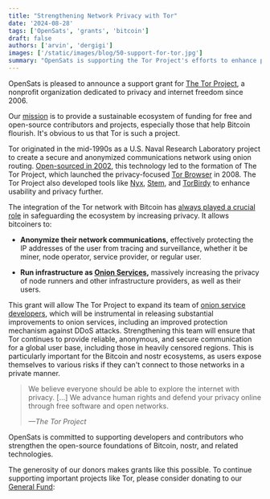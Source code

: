 ```yaml
---
title: "Strengthening Network Privacy with Tor"
date: '2024-08-28'
tags: ['OpenSats', 'grants', 'bitcoin']
draft: false
authors: ['arvin', 'dergigi']
images: ['/static/images/blog/50-support-for-tor.jpg']
summary: "OpenSats is supporting the Tor Project's efforts to enhance privacy on the Web."
---
```


OpenSats is pleased to announce a support grant for [The Tor
Project](https://www.torproject.org/), a nonprofit organization dedicated to
privacy and internet freedom since 2006.

Our [mission](/mission) is to provide a sustainable ecosystem of funding for
free and open-source contributors and projects, especially those that help
Bitcoin flourish. It's obvious to us that Tor is such a project.

Tor originated in the mid-1990s as a U.S. Naval Research Laboratory project to
create a secure and anonymized communications network using onion routing.
[Open-sourced in 2002](https://www.torproject.org/about/history/), this
technology led to the formation of The Tor Project, which launched the
privacy-focused [Tor Browser](https://www.torproject.org/download/) in 2008. The
Tor Project also developed tools like [Nyx](https://nyx.torproject.org/),
[Stem](https://stem.torproject.org/), and
[TorBirdy](https://gitlab.torproject.org/legacy/trac/-/wikis/torbirdy) to
enhance usability and privacy further.

The integration of the Tor network with Bitcoin has [always played a crucial
role](https://satoshi.nakamotoinstitute.org/posts/bitcointalk/45/) in
safeguarding the ecosystem by increasing privacy. It allows bitcoiners to:

- **Anonymize their network communications,** effectively protecting the IP
addresses of the user from tracing and surveillance, whether it be miner, node
operator, service provider, or regular user.

- **Run infrastructure as [Onion Services][os],** massively increasing the privacy of
node runners and other infrastructure providers, as well as their users.

[os]: https://community.torproject.org/onion-services/

This grant will allow The Tor Project to expand its team of [onion service
developers](https://gitlab.torproject.org/tpo/onion-services), which will be
instrumental in releasing substantial improvements to onion services, including
an improved protection mechanism against DDoS attacks.  Strengthening this team
will ensure that Tor continues to provide reliable, anonymous, and secure
communication for a global user base, including those in heavily censored
regions. This is particularly important for the Bitcoin and nostr ecosystems, as
users expose themselves to various risks if they can't connect to those networks
in a private manner.

> We believe everyone should be able to explore the internet with privacy.
> [...] We advance human rights and defend your privacy online through free
> software and open networks.
>
><cite>—The Tor Project</cite>

OpenSats is committed to supporting developers and contributors who strengthen
the open-source foundations of Bitcoin, nostr, and related technologies.

The generosity of our donors makes grants like this possible. To continue
supporting important projects like Tor, please consider donating to our [General
Fund](/funds/general):

<center>
    <DonateToGeneralFundButton/>
</center>
